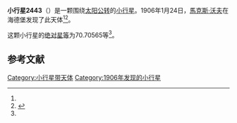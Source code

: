 {{Infobox planet
| bgcolour = #FFFFC0
| name = 2443 Tomeileen
| symbol = 
| image = 
| caption = 
| discovery = yes
| discovery_ref = 
| discoverer = [[馬克斯·沃夫|馬克斯·沃夫]]
| discovery_site = [[海德堡|海德堡]] 
| discovered = 1906年1月24日
| designations = yes
| mp_name = 
| named_after = 
| alt_names = A906 BJ/ 1927 DD / 1934 PS / 1949 MV / 1950 RD1 / 1950 TF3 / 1953 CH / 1953 EO / 1957 WH / 1959 JR / 1961 TE1 / 1961 TW1 / 1965 OE / 1974 DQ1 / 1974 FC1 / 1981 NN1
| mp_category = [[主带小行星|主带小行星]]
| orbit_ref = <ref name="a">[http://ssd.jpl.nasa.gov/sbdb.cgi?sstr=2443 2443 Tomeileen] {{Wayback|url=http://ssd.jpl.nasa.gov/sbdb.cgi?sstr=2443 |date=20200820021615 }}，小行星數據庫瀏覽器（JPL Small-Body Database Browser）－[[美国国家航空航天局|美国国家航空航天局]]喷气推进实验室</ref>
| epoch = 2456400.5 (2013年4月18日更新)
| aphelion = {{convert|3.1828441|AU|km|3|abbr=on|lk=out}}
| perihelion = {{convert|2.8255983|AU|km|3|abbr=on}}
| semimajor = {{convert|3.0042212|AU|km|3|abbr=on}}
| eccentricity = 0.0594573
| period = 1901.937678 [[日|日]]<br />5.21[[儒略年|儒略年]]
| avg_speed = 
| inclination = 11.45537
| asc_node = 118.83177
| mean_anomaly = 
| arg_peri = 70.70565
| satellites = 
| physical_characteristics = yes
| dimensions = 
| mass = 
| density = 
| surface_grav = 
| escape_velocity = 
| sidereal_day = 
| axial_tilt = 
| pole_ecliptic_lat = 
| pole_ecliptic_lon = 
| albedo = 
| temperatures= 
| temp_name1 = 
| mean_temp_1 = 
| max_temp_1 = 
| temp_name2 = 
| max_temp_2 = 
| spectral_type = 
| abs_magnitude = 70.70565
}}

'''小行星2443'''（{{lang-en|2443 Tomeileen}}）是一颗围绕[[太阳|太阳]][[公转|公转]]的[[小行星|小行星]]。1906年1月24日，[[馬克斯·沃夫|馬克斯·沃夫]]在海德堡发现了此天体<ref name="a" /><ref>{{cite news|title=小行星列表|url=http://cfa-www.harvard.edu/iau/lists/NumberedMPs.txt|accessdate=2013-07-08|newspaper=哈佛大学|archive-date=2008-05-17|archive-url=https://web.archive.org/web/20080517010638/http://cfa-www.harvard.edu/iau/lists/NumberedMPs.txt|dead-url=no}}</ref>。

这颗小行星的[[绝对星等|绝对星等]]为70.70565等<ref name="a" />。

==参考文献==
{{reflist}}
{{Minor Planet Number|[[小行星2442|小行星2442]]|[[小行星2444|小行星2444]]}}

{{小天体}}

[[Category:小行星带天体|Category:小行星带天体]]
[[Category:1906年发现的小行星|Category:1906年发现的小行星]]

{{asteroid-stub}}